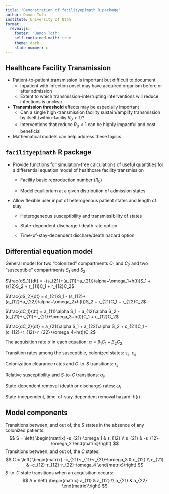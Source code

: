 ```yaml
---
title: "Demonstration of facilityepimath R package"
author: Damon Toth
institute: University of Utah
format:
  revealjs:
    footer: "Damon Toth"
    self-contained-math: true
    theme: dark
    slide-number: c
---
```


## Healthcare Facility Transmission {.smaller}

-   Patient-to-patient transmission is important but difficult to document
    -   Inpatient with infection onset may have acquired organism before or after admission
    -   Extent to which transmission-interrupting interventions will reduce infections is unclear
-   **Transmission threshold** effects may be especially important
    -   Can a single high-transmission facility sustain/amplify transmission by itself (within-faciliy $R_0>1$)?
    -   Interventions that reduce $R_0<1$ can be highly impactful and cost-beneficial
-   Mathematical models can help address these topics

## `facilityepimath` R package {.smaller}

-   Provide functions for simulation-free calculations of useful quantities for a differential equation model of healthcare facility transmission

    -   Facility basic reproduction number ($R_0$)

    -   Model equilibrium at a given distribution of admission states

-   Allow flexible user input of heterogenous patient states and length of stay

    -   Heterogeneous susceptibility and transmissibility of states

    -   State-dependent discharge / death rate option

    -   Time-of-stay-dependent dischare/death hazard option

## Differential equation model {.smaller}

General model for two "colonized" compartments $C_1$ and $C_2$ and two "susceptible" compartments $S_1$ and $S_2$

$\frac{dS_1}{dt} = -(s_{21}+(a_{11}+a_{21})\alpha+\omega_1+h(t))S_1 + s{12}S_2 + r_{11}C_1 + r_{12}C_2$

$\frac{dS_2}{dt} = s_{21}S_1 - (s_{12}+(a_{12}+a_{22})\alpha+\omega_2+h(t))S_2 + r_{21}C_1 + r_{22}C_2$

$\frac{dC_1}{dt} = a_{11}\alpha S_1 + a_{12}\alpha S_2 - (c_{21}+r_{11}+r_{21}+\omega_3+h(t))C_1 + c_{12}C_2$

$\frac{dC_2}{dt} = a_{21}\alpha S_1 + a_{22}\alpha S_2 + c_{21}C_1 - (c_{12}+r_{12}+r_{22}+\omega_4+h(t))C_2$

The acquisition rate $\alpha$ in each equation: $\alpha = \beta_1 C_1 + \beta_2 C_2$

Transition rates among the susceptible, colonized states: $s_{ij}$, $c_{ij}$

Colonization clearance rates and $C$-to-$S$ transitions: $r_{ij}$

Relative susceptibility and $S$-to-$C$ transitions: $a_{ij}$

State-dependent removal (death or discharge) rates: $\omega_i$

State-independent, time-of-stay-dependent removal hazard: $h(t)$

## Model components {.smaller}

Transitions between, and out of, the $S$ states in the absence of any colonized patients: $$
S = \left(
\begin{matrix}
    -s_{21}-\omega_1 & s_{12} \\
    s_{21} & -s_{12}-\omega_2
\end{matrix}\right)
$$ Transitions between, and out of, the $C$ states: $$
C = \left(
\begin{matrix}
    -c_{21}-r_{11}-r_{21}-\omega_3 & c_{12} \\
    c_{21} & -c_{12}-r_{12}-r_{22}-\omega_4
\end{matrix}\right)
$$ $S$-to-$C$ state transitions when an acquisition occurs: $$
A = \left(
\begin{matrix}
    a_{11} & a_{12} \\
    a_{21} & a_{22}
\end{matrix}\right)
$$
